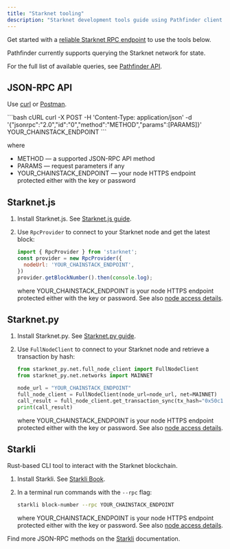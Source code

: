 ```yaml
---
title: "Starknet tooling"
description: "Starknet development tools guide using Pathfinder client. Includes Starknet.js, Starknet.py, Starkli CLI, and JSON-RPC API examples for blockchain interaction."
---
```


Get started with a [reliable Starknet RPC endpoint](https://chainstack.com/build-better-with-starknet/) to use the tools below.

Pathfinder currently supports querying the Starknet network for state.

For the full list of available queries, see [Pathfinder API](https://github.com/eqlabs/pathfinder#api).

## JSON-RPC API

Use [curl](https://curl.haxx.se) or [Postman](https://www.getpostman.com).

<CodeGroup>
  ```bash cURL
  curl -X POST -H 'Content-Type: application/json' -d '{"jsonrpc":"2.0","id":"0","method":"METHOD","params":[PARAMS]}' YOUR_CHAINSTACK_ENDPOINT
  ```
</CodeGroup>

where

* METHOD — a supported JSON-RPC API method
* PARAMS — request parameters if any
* YOUR\_CHAINSTACK\_ENDPOINT — your node HTTPS endpoint protected either with the key or password

## Starknet.js

1. Install Starknet.js. See [Starknet.js guide](https://www.starknetjs.com).

2. Use `RpcProvider` to connect to your Starknet node and get the latest block:

   ```javascript
   import { RpcProvider } from 'starknet';
   const provider = new RpcProvider({
     nodeUrl: 'YOUR_CHAINSTACK_ENDPOINT',
   })
   provider.getBlockNumber().then(console.log);
   ```

   where YOUR_CHAINSTACK_ENDPOINT is your node HTTPS endpoint protected either with the key or password. See also [node access details](/docs/manage-your-node#view-node-access-and-credentials).

## Starknet.py

1. Install Starknet.py. See [Starknet.py guide](https://Starknetpy.readthedocs.io/en/latest/installation.html).

2. Use `FullNodeClient` to connect to your Starknet node and retrieve a transaction by hash:

   ```python
   from starknet_py.net.full_node_client import FullNodeClient
   from starknet_py.net.networks import MAINNET

   node_url = "YOUR_CHAINSTACK_ENDPOINT"
   full_node_client = FullNodeClient(node_url=node_url, net=MAINNET)
   call_result = full_node_client.get_transaction_sync(tx_hash="0x50c1941ab13ccc5d9785ceda1d0d7a47be01865eecb795a62f4e589ddca0258")
   print(call_result)
   ```

   where YOUR_CHAINSTACK_ENDPOINT is your node HTTPS endpoint protected either with the key or password. See also [node access details](/docs/manage-your-node#view-node-access-and-credentials).

## Starkli

Rust-based CLI tool to interact with the Starknet blockchain.

1. Install Starkli. See [Starkli Book](https://book.starkli.rs/installation).

2. In a terminal run commands with the `--rpc` flag:

   ```bash
   starkli block-number --rpc YOUR_CHAINSTACK_ENDPOINT
   ```

   where YOUR_CHAINSTACK_ENDPOINT is your node HTTPS endpoint protected either with the key or password. See also [node access details](/docs/manage-your-node#view-node-access-and-credentials).

Find more JSON-RPC methods on the [Starkli](https://book.starkli.rs/providers) documentation.

